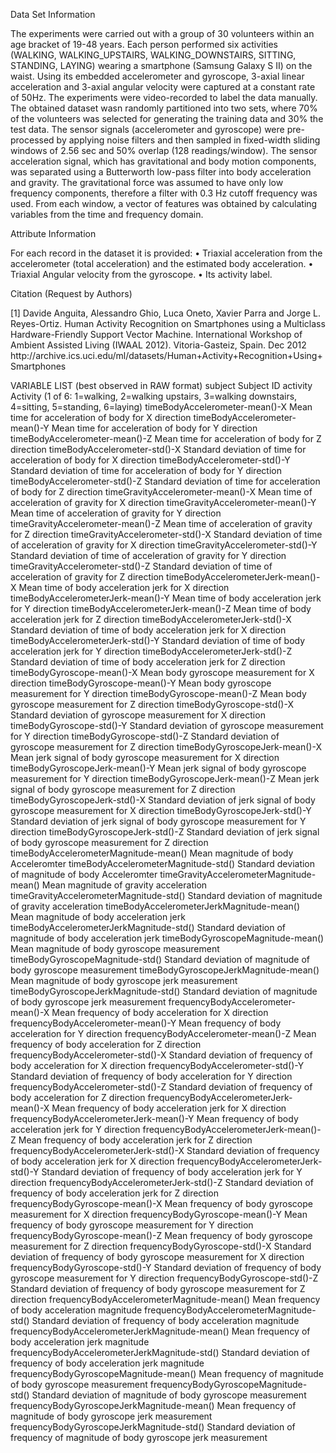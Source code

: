 Data Set Information

The experiments were carried out with a group of 30 volunteers within an age bracket of 19-48 years. Each person performed six activities (WALKING, WALKING_UPSTAIRS, WALKING_DOWNSTAIRS, SITTING, STANDING, LAYING) wearing a smartphone (Samsung Galaxy S II) on the waist. Using its embedded accelerometer and gyroscope, 3-axial linear acceleration and 3-axial angular velocity were captured at a constant rate of 50Hz. The experiments were video-recorded to label the data manually. The obtained dataset wasn randomly partitioned into two sets, where 70% of the volunteers was selected for generating the training data and 30% the test data.
The sensor signals (accelerometer and gyroscope) were pre-processed by applying noise filters and then sampled in fixed-width sliding windows of 2.56 sec and 50% overlap (128 readings/window). The sensor acceleration signal, which has gravitational and body motion components, was separated using a Butterworth low-pass filter into body acceleration and gravity. The gravitational force was assumed to have only low frequency components, therefore a filter with 0.3 Hz cutoff frequency was used. From each window, a vector of features was obtained by calculating variables from the time and frequency domain.

Attribute Information

For each record in the dataset it is provided:
•	Triaxial acceleration from the accelerometer (total acceleration) and the estimated body acceleration.
•	Triaxial Angular velocity from the gyroscope.
•	Its activity label.

Citation (Request by Authors)

[1] Davide Anguita, Alessandro Ghio, Luca Oneto, Xavier Parra and Jorge L. Reyes-Ortiz. Human Activity Recognition on Smartphones using a Multiclass Hardware-Friendly Support Vector Machine. International Workshop of Ambient Assisted Living (IWAAL 2012). Vitoria-Gasteiz, Spain. Dec 2012
http://archive.ics.uci.edu/ml/datasets/Human+Activity+Recognition+Using+Smartphones

VARIABLE LIST (best observed in RAW format)
subject                                   Subject ID
activity                                  Activity (1 of 6: 1=walking, 2=walking upstairs, 3=walking downstairs, 4=sitting, 5=standing, 6=laying)
timeBodyAccelerometer-mean()-X            Mean time for acceleration of body for X direction
timeBodyAccelerometer-mean()-Y            Mean time for acceleration of body for Y direction
timeBodyAccelerometer-mean()-Z            Mean time for acceleration of body for Z direction
timeBodyAccelerometer-std()-X             Standard deviation of time for acceleration of body for X direction
timeBodyAccelerometer-std()-Y             Standard deviation of time for acceleration of body for Y direction
timeBodyAccelerometer-std()-Z             Standard deviation of time for acceleration of body for Z direction
timeGravityAccelerometer-mean()-X         Mean time of acceleration of gravity for X direction
timeGravityAccelerometer-mean()-Y         Mean time of acceleration of gravity for Y direction
timeGravityAccelerometer-mean()-Z         Mean time of acceleration of gravity for Z direction
timeGravityAccelerometer-std()-X          Standard deviation of time of acceleration of gravity for X direction
timeGravityAccelerometer-std()-Y          Standard deviation of time of acceleration of gravity for Y direction
timeGravityAccelerometer-std()-Z          Standard deviation of time of acceleration of gravity for Z direction
timeBodyAccelerometerJerk-mean()-X        Mean time of body acceleration jerk for X direction
timeBodyAccelerometerJerk-mean()-Y        Mean time of body acceleration jerk for Y direction
timeBodyAccelerometerJerk-mean()-Z        Mean time of body acceleration jerk for Z direction
timeBodyAccelerometerJerk-std()-X         Standard deviation of time of body acceleration jerk for X direction
timeBodyAccelerometerJerk-std()-Y         Standard deviation of time of body acceleration jerk for Y direction
timeBodyAccelerometerJerk-std()-Z         Standard deviation of time of body acceleration jerk for Z direction
timeBodyGyroscope-mean()-X                Mean body gyroscope measurement for X direction
timeBodyGyroscope-mean()-Y                Mean body gyroscope measurement for Y direction
timeBodyGyroscope-mean()-Z                Mean body gyroscope measurement for Z direction
timeBodyGyroscope-std()-X                 Standard deviation of gyroscope measurement for X direction
timeBodyGyroscope-std()-Y                 Standard deviation of gyroscope measurement for Y direction
timeBodyGyroscope-std()-Z                 Standard deviation of gyroscope measurement for Z direction
timeBodyGyroscopeJerk-mean()-X            Mean jerk signal of body gyroscope measurement for X direction
timeBodyGyroscopeJerk-mean()-Y            Mean jerk signal of body gyroscope measurement for Y direction
timeBodyGyroscopeJerk-mean()-Z            Mean jerk signal of body gyroscope measurement for Z direction
timeBodyGyroscopeJerk-std()-X             Standard deviation of jerk signal of body gyroscope measurement for X direction
timeBodyGyroscopeJerk-std()-Y             Standard deviation of jerk signal of body gyroscope measurement for Y direction
timeBodyGyroscopeJerk-std()-Z             Standard deviation of jerk signal of body gyroscope measurement for Z direction
timeBodyAccelerometerMagnitude-mean()     Mean magnitude of body Acceleromter
timeBodyAccelerometerMagnitude-std()      Standard deviation of magnitude of body Acceleromter
timeGravityAccelerometerMagnitude-mean()  Mean magnitude of gravity acceleration
timeGravityAccelerometerMagnitude-std()   Standard deviation of magnitude of gravity acceleration
timeBodyAccelerometerJerkMagnitude-mean() Mean magnitude of body acceleration jerk
timeBodyAccelerometerJerkMagnitude-std()  Standard deviation of magnitude of body acceleration jerk
timeBodyGyroscopeMagnitude-mean()         Mean magnitude of body gyroscope measurement
timeBodyGyroscopeMagnitude-std()          Standard deviation of magnitude of body gyroscope measurement
timeBodyGyroscopeJerkMagnitude-mean()     Mean magnitude of body gyroscope jerk measurement
timeBodyGyroscopeJerkMagnitude-std()      Standard deviation of magnitude of body gyroscope jerk measurement
frequencyBodyAccelerometer-mean()-X       Mean frequency of body acceleration for X direction
frequencyBodyAccelerometer-mean()-Y       Mean frequency of body acceleration for Y direction
frequencyBodyAccelerometer-mean()-Z       Mean frequency of body acceleration for Z direction
frequencyBodyAccelerometer-std()-X        Standard deviation of frequency of body acceleration for X direction
frequencyBodyAccelerometer-std()-Y        Standard deviation of frequency of body acceleration for Y direction
frequencyBodyAccelerometer-std()-Z        Standard deviation of frequency of body acceleration for Z direction
frequencyBodyAccelerometerJerk-mean()-X   Mean frequency of body acceleration jerk for X direction
frequencyBodyAccelerometerJerk-mean()-Y   Mean frequency of body acceleration jerk for Y direction
frequencyBodyAccelerometerJerk-mean()-Z   Mean frequency of body acceleration jerk for Z direction
frequencyBodyAccelerometerJerk-std()-X    Standard deviation of frequency of body acceleration jerk for X direction
frequencyBodyAccelerometerJerk-std()-Y    Standard deviation of frequency of body acceleration jerk for Y direction
frequencyBodyAccelerometerJerk-std()-Z    Standard deviation of frequency of body acceleration jerk for Z direction
frequencyBodyGyroscope-mean()-X           Mean frequency of body gyroscope measurement for X direction
frequencyBodyGyroscope-mean()-Y           Mean frequency of body gyroscope measurement for Y direction
frequencyBodyGyroscope-mean()-Z           Mean frequency of body gyroscope measurement for Z direction
frequencyBodyGyroscope-std()-X            Standard deviation of frequency of body gyroscope measurement for X direction
frequencyBodyGyroscope-std()-Y            Standard deviation of frequency of body gyroscope measurement for Y direction
frequencyBodyGyroscope-std()-Z            Standard deviation of frequency of body gyroscope measurement for Z direction
frequencyBodyAccelerometerMagnitude-mean()      Mean frequency of body acceleration magnitude
frequencyBodyAccelerometerMagnitude-std()       Standard deviation of frequency of body acceleration magnitude
frequencyBodyAccelerometerJerkMagnitude-mean()  Mean frequency of body acceleration jerk magnitude
frequencyBodyAccelerometerJerkMagnitude-std()   Standard deviation of frequency of body acceleration jerk magnitude
frequencyBodyGyroscopeMagnitude-mean()          Mean frequency of magnitude of body gyroscope measurement
frequencyBodyGyroscopeMagnitude-std()           Standard deviation of magnitude of body gyroscope measurement
frequencyBodyGyroscopeJerkMagnitude-mean()      Mean frequency of magnitude of body gyroscope jerk measurement
frequencyBodyGyroscopeJerkMagnitude-std()         Standard deviation of frequency of magnitude of body gyroscope jerk measurement



